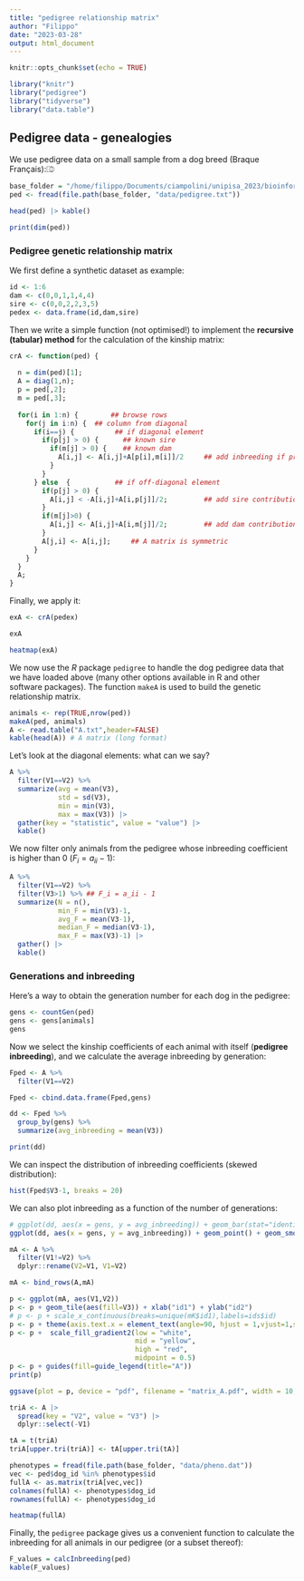 ```yaml
---
title: "pedigree relationship matrix"
author: "Filippo"
date: "2023-03-28"
output: html_document
---
```


```r
knitr::opts_chunk$set(echo = TRUE)

library("knitr")
library("pedigree")
library("tidyverse")
library("data.table")
```

## Pedigree data - genealogies

We use pedigree data on a small sample from a dog breed (Braque Français):⎄

```r
base_folder = "/home/filippo/Documents/ciampolini/unipisa_2023/bioinformatics_and_biostatistics_training/introduction_to_animal_breeding"
ped <- fread(file.path(base_folder, "data/pedigree.txt"))

head(ped) |> kable()
```

```r
print(dim(ped))
```

### Pedigree genetic relationship matrix

We first define a synthetic dataset as example:

```r
id <- 1:6
dam <- c(0,0,1,1,4,4)
sire <- c(0,0,2,2,3,5)
pedex <- data.frame(id,dam,sire)
```

Then we write a simple function (not optimised!) to implement the **recursive (tabular) method** for the calculation of the kinship matrix:

```r
crA <- function(ped) {
  
  n = dim(ped)[1];
  A = diag(1,n);
  p = ped[,2];
  m = ped[,3];
  
  for(i in 1:n) {        ## browse rows
    for(j in i:n) {  ## column from diagonal
      if(i==j) {          ## if diagonal element
        if(p[j] > 0) {      ## known sire
          if(m[j] > 0) {    ## known dam
            A[i,j] <- A[i,j]+A[p[i],m[i]]/2     ## add inbreeding if present
          }
        }
      } else  {           ## if off-diagonal element
        if(p[j] > 0) {
          A[i,j] < -A[i,j]+A[i,p[j]]/2;         ## add sire contribution
        }
        if(m[j]>0) {
          A[i,j] <- A[i,j]+A[i,m[j]]/2;         ## add dam contribution
        }
        A[j,i] <- A[i,j];     ## A matrix is symmetric
      }
    }
  }
  A;
}
```

Finally, we apply it:

```r
exA <- crA(pedex)
```

```r
exA
```

```r
heatmap(exA)
```

We now use the *R* package `pedigree` to handle the dog pedigree data that we have loaded above (many other options available in R and other software packages). The function `makeA` is used to build the genetic relationship matrix.

```r
animals <- rep(TRUE,nrow(ped))
makeA(ped, animals)
A <- read.table("A.txt",header=FALSE)
kable(head(A)) # A matrix (long format)
```

Let's look at the diagonal elements: what can we say?

```r
A %>%
  filter(V1==V2) %>%
  summarize(avg = mean(V3), 
            std = sd(V3),
            min = min(V3),
            max = max(V3)) |>
  gather(key = "statistic", value = "value") |>
  kable()
```

We now filter only animals from the pedigree whose inbreeding coefficient is higher than 0 ($F_i = a_{ii}-1$):

```r
A %>%
  filter(V1==V2) %>%
  filter(V3>1) %>% ## F_i = a_ii - 1
  summarize(N = n(), 
            min_F = min(V3)-1, 
            avg_F = mean(V3-1),
            median_F = median(V3-1),
            max_F = max(V3)-1) |>
  gather() |>
  kable()
```

### Generations and inbreeding

Here's a way to obtain the generation number for each dog in the pedigree:

```r
gens <- countGen(ped)
gens <- gens[animals]
gens
```

Now we select the kinship coefficients of each animal with itself (**pedigree inbreeding**), and we calculate the average inbreeding by generation:

```r
Fped <- A %>%
  filter(V1==V2)

Fped <- cbind.data.frame(Fped,gens)

dd <- Fped %>%
  group_by(gens) %>%
  summarize(avg_inbreeding = mean(V3))

print(dd)
```

We can inspect the distribution of inbreeding coefficients (skewed distribution):

```r
hist(Fped$V3-1, breaks = 20)
```

We can also plot inbreeding as a function of the number of generations:

```r
# ggplot(dd, aes(x = gens, y = avg_inbreeding)) + geom_bar(stat="identity")
ggplot(dd, aes(x = gens, y = avg_inbreeding)) + geom_point() + geom_smooth(method=lm,se = FALSE)
```

```r
mA <- A %>%
  filter(V1!=V2) %>%
  dplyr::rename(V2=V1, V1=V2)

mA <- bind_rows(A,mA)
```

```r
p <- ggplot(mA, aes(V1,V2))
p <- p + geom_tile(aes(fill=V3)) + xlab("id1") + ylab("id2")
# p <- p + scale_x_continuous(breaks=unique(mK$id1),labels=ids$id)
p <- p + theme(axis.text.x = element_text(angle=90, hjust = 1,vjust=1,size = 8))
p <- p +  scale_fill_gradient2(low = "white", 
                               mid = "yellow", 
                               high = "red", 
                               midpoint = 0.5)
p <- p + guides(fill=guide_legend(title="A"))
print(p)

ggsave(plot = p, device = "pdf", filename = "matrix_A.pdf", width = 10, height = 10)
```

```r
triA <- A |>
  spread(key = "V2", value = "V3") |>
  dplyr::select(-V1)

tA = t(triA)
triA[upper.tri(triA)] <- tA[upper.tri(tA)]
```

```r
phenotypes = fread(file.path(base_folder, "data/pheno.dat"))
vec <- ped$dog_id %in% phenotypes$id
fullA <- as.matrix(triA[vec,vec])
colnames(fullA) <- phenotypes$dog_id
rownames(fullA) <- phenotypes$dog_id
```

```r
heatmap(fullA)
```

Finally, the `pedigree` package gives us a convenient function to calculate the inbreeding for all animals in our pedigree (or a subset thereof):

```r
F_values = calcInbreeding(ped)
kable(F_values)
```
